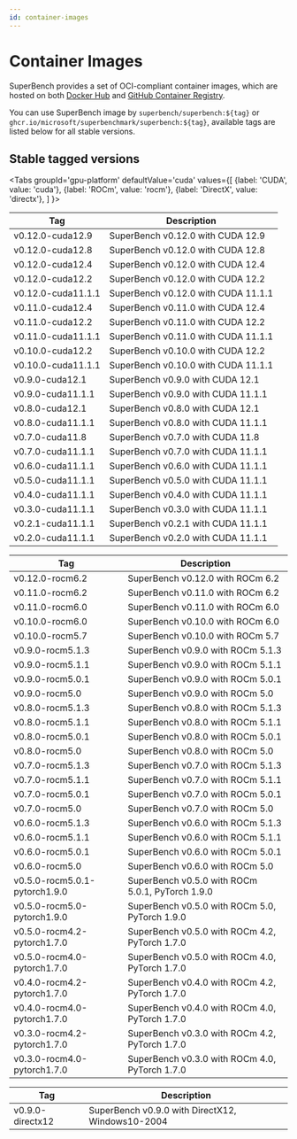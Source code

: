 ```yaml
---
id: container-images
---
```




# Container Images

SuperBench provides a set of OCI-compliant container images,
which are hosted on both [Docker Hub](https://hub.docker.com/r/superbench/superbench/tags)
and [GitHub Container Registry](https://github.com/microsoft/superbenchmark/pkgs/container/superbenchmark%2Fsuperbench).

You can use SuperBench image by `superbench/superbench:${tag}` or `ghcr.io/microsoft/superbenchmark/superbench:${tag}`,
available tags are listed below for all stable versions.

## Stable tagged versions

<Tabs
  groupId='gpu-platform'
  defaultValue='cuda'
  values={[
    {label: 'CUDA', value: 'cuda'},
    {label: 'ROCm', value: 'rocm'},
    {label: 'DirectX', value: 'directx'},
  ]
}>
<TabItem value='cuda'>

| Tag                | Description                         |
|--------------------|-------------------------------------|
| v0.12.0-cuda12.9   | SuperBench v0.12.0 with CUDA 12.9   |
| v0.12.0-cuda12.8   | SuperBench v0.12.0 with CUDA 12.8   |
| v0.12.0-cuda12.4   | SuperBench v0.12.0 with CUDA 12.4   |
| v0.12.0-cuda12.2   | SuperBench v0.12.0 with CUDA 12.2   |
| v0.12.0-cuda11.1.1 | SuperBench v0.12.0 with CUDA 11.1.1 |
| v0.11.0-cuda12.4   | SuperBench v0.11.0 with CUDA 12.4   |
| v0.11.0-cuda12.2   | SuperBench v0.11.0 with CUDA 12.2   |
| v0.11.0-cuda11.1.1 | SuperBench v0.11.0 with CUDA 11.1.1 |
| v0.10.0-cuda12.2   | SuperBench v0.10.0 with CUDA 12.2   |
| v0.10.0-cuda11.1.1 | SuperBench v0.10.0 with CUDA 11.1.1 |
| v0.9.0-cuda12.1    | SuperBench v0.9.0 with CUDA 12.1    |
| v0.9.0-cuda11.1.1  | SuperBench v0.9.0 with CUDA 11.1.1  |
| v0.8.0-cuda12.1    | SuperBench v0.8.0 with CUDA 12.1    |
| v0.8.0-cuda11.1.1  | SuperBench v0.8.0 with CUDA 11.1.1  |
| v0.7.0-cuda11.8    | SuperBench v0.7.0 with CUDA 11.8    |
| v0.7.0-cuda11.1.1  | SuperBench v0.7.0 with CUDA 11.1.1  |
| v0.6.0-cuda11.1.1  | SuperBench v0.6.0 with CUDA 11.1.1  |
| v0.5.0-cuda11.1.1  | SuperBench v0.5.0 with CUDA 11.1.1  |
| v0.4.0-cuda11.1.1  | SuperBench v0.4.0 with CUDA 11.1.1  |
| v0.3.0-cuda11.1.1  | SuperBench v0.3.0 with CUDA 11.1.1  |
| v0.2.1-cuda11.1.1  | SuperBench v0.2.1 with CUDA 11.1.1  |
| v0.2.0-cuda11.1.1  | SuperBench v0.2.0 with CUDA 11.1.1  |

</TabItem>
<TabItem value='rocm'>

| Tag                           | Description                                      |
|-------------------------------|--------------------------------------------------|
| v0.12.0-rocm6.2               | SuperBench v0.12.0 with ROCm 6.2                 |
| v0.11.0-rocm6.2               | SuperBench v0.11.0 with ROCm 6.2                 |
| v0.11.0-rocm6.0               | SuperBench v0.11.0 with ROCm 6.0                 |
| v0.10.0-rocm6.0               | SuperBench v0.10.0 with ROCm 6.0                 |
| v0.10.0-rocm5.7               | SuperBench v0.10.0 with ROCm 5.7                 |
| v0.9.0-rocm5.1.3              | SuperBench v0.9.0 with ROCm 5.1.3                |
| v0.9.0-rocm5.1.1              | SuperBench v0.9.0 with ROCm 5.1.1                |
| v0.9.0-rocm5.0.1              | SuperBench v0.9.0 with ROCm 5.0.1                |
| v0.9.0-rocm5.0                | SuperBench v0.9.0 with ROCm 5.0                  |
| v0.8.0-rocm5.1.3              | SuperBench v0.8.0 with ROCm 5.1.3                |
| v0.8.0-rocm5.1.1              | SuperBench v0.8.0 with ROCm 5.1.1                |
| v0.8.0-rocm5.0.1              | SuperBench v0.8.0 with ROCm 5.0.1                |
| v0.8.0-rocm5.0                | SuperBench v0.8.0 with ROCm 5.0                  |
| v0.7.0-rocm5.1.3              | SuperBench v0.7.0 with ROCm 5.1.3                |
| v0.7.0-rocm5.1.1              | SuperBench v0.7.0 with ROCm 5.1.1                |
| v0.7.0-rocm5.0.1              | SuperBench v0.7.0 with ROCm 5.0.1                |
| v0.7.0-rocm5.0                | SuperBench v0.7.0 with ROCm 5.0                  |
| v0.6.0-rocm5.1.3              | SuperBench v0.6.0 with ROCm 5.1.3                |
| v0.6.0-rocm5.1.1              | SuperBench v0.6.0 with ROCm 5.1.1                |
| v0.6.0-rocm5.0.1              | SuperBench v0.6.0 with ROCm 5.0.1                |
| v0.6.0-rocm5.0                | SuperBench v0.6.0 with ROCm 5.0                  |
| v0.5.0-rocm5.0.1-pytorch1.9.0 | SuperBench v0.5.0 with ROCm 5.0.1, PyTorch 1.9.0 |
| v0.5.0-rocm5.0-pytorch1.9.0   | SuperBench v0.5.0 with ROCm 5.0, PyTorch 1.9.0   |
| v0.5.0-rocm4.2-pytorch1.7.0   | SuperBench v0.5.0 with ROCm 4.2, PyTorch 1.7.0   |
| v0.5.0-rocm4.0-pytorch1.7.0   | SuperBench v0.5.0 with ROCm 4.0, PyTorch 1.7.0   |
| v0.4.0-rocm4.2-pytorch1.7.0   | SuperBench v0.4.0 with ROCm 4.2, PyTorch 1.7.0   |
| v0.4.0-rocm4.0-pytorch1.7.0   | SuperBench v0.4.0 with ROCm 4.0, PyTorch 1.7.0   |
| v0.3.0-rocm4.2-pytorch1.7.0   | SuperBench v0.3.0 with ROCm 4.2, PyTorch 1.7.0   |
| v0.3.0-rocm4.0-pytorch1.7.0   | SuperBench v0.3.0 with ROCm 4.0, PyTorch 1.7.0   |

</TabItem>
<TabItem value='directx'>

| Tag                           | Description                                      |
|-------------------------------|--------------------------------------------------|
| v0.9.0-directx12              | SuperBench v0.9.0 with DirectX12, Windows10-2004 |

</TabItem>
</Tabs>
